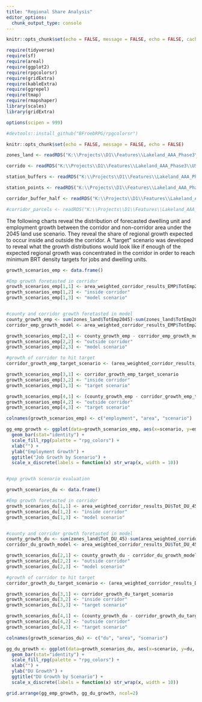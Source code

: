 ```yaml
---
title: "Regional Share Analysis"
editor_options: 
  chunk_output_type: console
---
```


```r
knitr::opts_chunk$set(echo = FALSE, message = FALSE, echo = FALSE, cache = TRUE, fig.width = 8)

require(tidyverse)
require(sf)
require(areal)
require(ggplot2)
require(rpgcolorsr)
require(gridExtra)
require(kableExtra)
require(ggrepel)
require(tmap)
require(rmapshaper)
library(scales)
library(gridExtra)

options(scipen = 999)

#devtools::install_github("BFroebRPG/rpgcolorsr")

```


```r
knitr::opts_chunk$set(echo = FALSE, message = FALSE, echo = FALSE)

zones_land <- readRDS("K:\\Projects\\D1\\Features\\Lakeland_AAA_Phase3\\US98\\TOD_Land_Use_Analysis\\zones_land.rds")

corrido <- readRDS("K:\\Projects\\D1\\Features\\Lakeland_AAA_Phase3\\US98\\TOD_Land_Use_Analysis\\corridor.rds")

station_buffers <- readRDS("K:\\Projects\\D1\\Features\\Lakeland_AAA_Phase3\\US98\\TOD_Land_Use_Analysis\\station_buffers.rds")

station_points <- readRDS("K:\\Projects\\D1\\Features\\Lakeland_AAA_Phase3\\US98\\TOD_Land_Use_Analysis\\station_points.rds")

corridor_buffer_half <- readRDS("K:\\Projects\\D1\\Features\\Lakeland_AAA_Phase3\\US98\\TOD_Land_Use_Analysis\\corridor_buffer_half.rds")

#corridor_parcels <- readRDS("K:\\Projects\\D1\\Features\\Lakeland_AAA_Phase3\\US98\\TOD_Land_Use_Analysis\\corridor_parcels.rds")

```

The following charts reveal the distribution of forecasted dwelling unit and employment growth between the corridor and non-corridor area under the 2045 land use scenario. They reveal the share of regional growth expected to occur inside and outside the corridor. A "target" scenario was developed to reveal what the growth distributions would look like if enough of the expected regional growth was concentrated in the corridor in order to reach minimum BRT density targets for jobs and dwelling units.

```r

growth_scenarios_emp <- data.frame()

#Emp growth foretasted in corridor
growth_scenarios_emp[1,1] <- area_weighted_corridor_results_EMP$TotEmp2045-area_weighted_corridor_results_EMP$TotEmp2020
growth_scenarios_emp[1,2] <- "inside corridor" 
growth_scenarios_emp[1,3] <- "model scenario" 


#county and corridor growth foretasted in model
county_growth_emp <- sum(zones_land$TotEmp2045)-sum(zones_land$TotEmp2020)
corridor_emp_growth_model <- area_weighted_corridor_results_EMP$TotEmp2045-area_weighted_corridor_results_EMP$TotEmp2020

growth_scenarios_emp[2,1] <- county_growth_emp - corridor_emp_growth_model
growth_scenarios_emp[2,2] <- "outside corridor" 
growth_scenarios_emp[2,3] <- "model scenario" 

#growth of corridor to hit target
corridor_growth_emp_target_scenario <- (area_weighted_corridor_results_EMP$acres*10)-(area_weighted_corridor_results_EMP$TotEmp2020)

growth_scenarios_emp[3,1] <- corridor_growth_emp_target_scenario
growth_scenarios_emp[3,2] <- "inside corridor" 
growth_scenarios_emp[3,3] <- "target scenario" 

growth_scenarios_emp[4,1] <- (county_growth_emp - corridor_growth_emp_target_scenario)
growth_scenarios_emp[4,2] <- "outside corridor" 
growth_scenarios_emp[4,3] <- "target scenario" 

colnames(growth_scenarios_emp) <- c("employment", "area", "scenario")

gg_emp_growth <- ggplot(data=growth_scenarios_emp, aes(x=scenario, y=employment, fill=area)) +
  geom_bar(stat="identity") +
  scale_fill_rpg(palette = "rpg_colors") +
  xlab("") +
  ylab("Employment Growth") +
  ggtitle("Job Growth by Scenario") +
  scale_x_discrete(labels = function(x) str_wrap(x, width = 10))


#pop growth scenario evaluation

growth_scenarios_du <- data.frame()

#Emp growth foretasted in corridor
growth_scenarios_du[1,1] <- area_weighted_corridor_results_DU$Tot_DU_45-area_weighted_corridor_results_DU$Tot_DU_20
growth_scenarios_du[1,2] <- "inside corridor" 
growth_scenarios_du[1,3] <- "model scenario" 


#county and corridor growth foretasted in model
county_growth_du <- sum(zones_land$Tot_DU_45)-sum(area_weighted_corridor_results_DU$Tot_DU_20)
corridor_du_growth_model <- area_weighted_corridor_results_DU$Tot_DU_45-area_weighted_corridor_results_DU$Tot_DU_20

growth_scenarios_du[2,1] <- county_growth_du - corridor_du_growth_model
growth_scenarios_du[2,2] <- "outside corridor" 
growth_scenarios_du[2,3] <- "model scenario" 

#growth of corridor to hit target
corridor_growth_du_target_scenario <- (area_weighted_corridor_results_DU$acres*7)-(area_weighted_corridor_results_DU$Tot_DU_20)

growth_scenarios_du[3,1] <- corridor_growth_du_target_scenario
growth_scenarios_du[3,2] <- "inside corridor" 
growth_scenarios_du[3,3] <- "target scenario" 

growth_scenarios_du[4,1] <- (county_growth_du - corridor_growth_du_target_scenario)
growth_scenarios_du[4,2] <- "outside corridor" 
growth_scenarios_du[4,3] <- "target scenario" 

colnames(growth_scenarios_du) <- c("du", "area", "scenario")

gg_du_growth <- ggplot(data=growth_scenarios_du, aes(x=scenario, y=du, fill=area)) +
  geom_bar(stat="identity") +
  scale_fill_rpg(palette = "rpg_colors") +
  xlab("") +
  ylab("DU Growth") +
  ggtitle("DU Growth by Scenario") +
  scale_x_discrete(labels = function(x) str_wrap(x, width = 10))

grid.arrange(gg_emp_growth, gg_du_growth, ncol=2)


```
